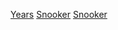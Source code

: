 {{Container category}}
{{commonscat|Snooker by year}}
[[Category:斯诺克|Years]]
[[Category:各年份體育|Snooker]]
[[Category:依年份劃分的撞球|Snooker]]
